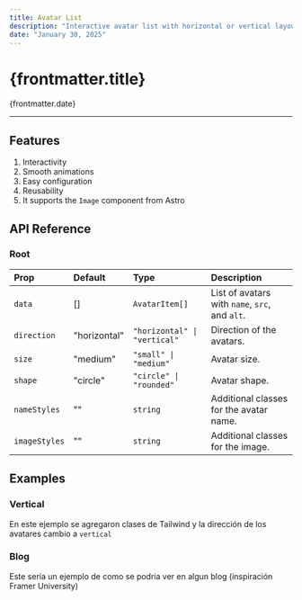 ```yaml
---
title: Avatar List
description: "Interactive avatar list with horizontal or vertical layout, support for custom sizes, and smooth hover animations powered by <a class='external-link' href='https://gsap.com/' target='_blank'>Gsap</a>. Perfect for showcasing users or profiles"
date: "January 30, 2025"
---
```

# {frontmatter.title}

<span>{frontmatter.date}</span>

<HTMLRender text={frontmatter.description} />

<hr />

<PreviewComponent name="AvatarList" />

## Features
1. <span>Interactivity</span>
2. <span>Smooth animations</span>
3. <span>Easy configuration</span>
4. <span>Reusability</span>
5. <span>It supports the `Image` component from <ExternalLink href="https://docs.astro.build/en/guides/images/">Astro</ExternalLink></span>

## API Reference
### Root

| Prop         | Default                                      | Type                                  | Description                                              |
|:-------------|:---------------------------------------------|:--------------------------------------|:----------------------------------------------------------|
| `data`      | []                                   | `AvatarItem[]`                      | List of avatars with `name`, `src`, and `alt`.          |
| `direction` | "horizontal"                              | `"horizontal" \| "vertical"`        | Direction of the avatars.                               |
| `size`      | "medium"                                  | `"small" \| "medium"`               | Avatar size.                                            |
| `shape`     | "circle"                                  | `"circle" \| "rounded"`             | Avatar shape.                                           |
| `nameStyles`  | "" | `string` | Additional classes for the avatar name. |
| `imageStyles` | ""      | `string`                            | Additional classes for the image.                      |



## Examples

### Vertical

En este ejemplo se agregaron clases de Tailwind y la dirección de los avatares cambio a `vertical`
<PreviewComponent name="VerticalAvatarList" meta="{23-29}" />

### Blog

Este sería un ejemplo de como se podria ver en algun blog (inspiración <ExternalLink href="https://framer.university/resources/netflix-love-this-animation-in-framer">Framer University</ExternalLink>)
<PreviewComponent name="AvatarBlog" meta="{47-52}" />
